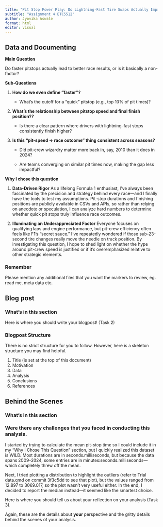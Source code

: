 ```yaml
---
title: "Pit Stop Power Play: Do Lightning-Fast Tire Swaps Actually Improve Your Race Results?"
subtitle: "Assignment 4 ETC5512"
author: Jyovika Aswale
format: html
editor: visual
---
```


:::::: panel-tabset
<!-- Task 1 Tab: Data and Documenting -->

## Data and Documenting

::: callout-info
**Main Question**

Do faster pitstops actually lead to better race results, or is it basically a non-factor?
:::

::: callout-info
**Sub-Questions**

1.  **How do we even define “faster”?**

    -   What’s the cutoff for a “quick” pitstop (e.g., top 10% of pit times)?

2.  **What’s the relationship between pitstop speed and final finish position??**

    -   Is there a clear pattern where drivers with lightning-fast stops consistently finish higher?

3.  **Is this “pit-speed → race outcome” thing consistent across seasons?**

    -   Did pit-crew wizardry matter more back in, say, 2010 than it does in 2024?

    -   Are teams converging on similar pit times now, making the gap less impactful?
:::

::: callout-info
**Why I chose this question**

1.  **Data-Driven Rigor** As a lifelong Formula 1 enthusiast, I’ve always been fascinated by the precision and strategy behind every race—and I finally have the tools to test my assumptions. Pit-stop durations and finishing positions are publicly available in CSVs and APIs, so rather than relying on anecdote or speculation, I can analyze hard numbers to determine whether quick pit stops truly influence race outcomes.

2.  **Illuminating an Underappreciated Factor** Everyone focuses on qualifying laps and engine performance, but pit-crew efficiency often feels like F1’s “secret sauce.” I’ve repeatedly wondered if those sub-23-second tire changes really move the needle on track position. By investigating this question, I hope to shed light on whether the hype around pit-crew speed is justified or if it’s overemphasized relative to other strategic elements.
:::

### Remember

Please mention any additional files that you want the markers to review, eg. read me, meta data etc.

<!-- Task 2 Tab: Writing your blogpost -->

## Blog post

### What's in this section

Here is where you should write your blogpost! (Task 2)

### Blogpost Structure

There is no strict structure for you to follow. However, here is a skeleton structure you may find helpful.

1.  Title (is set at the top of this document)
2.  Motivation\
3.  Data\
4.  Analysis\
5.  Conclusions\
6.  References

<!-- Task 3 Tab: Behind the Scenes -  -->

## Behind the Scenes

### What's in this section

### Were there any challenges that you faced in conducting this analysis.
I started by trying to calculate the mean pit-stop time so I could include it in my “Why I Chose This Question” section, but I quickly realized this dataset is WILD. Most durations are in seconds.milliseconds, but because the data spans 2009–2024, some entries are in minutes:seconds.milliseconds—which completely threw off the mean.

Next, I tried plotting a distribution to highlight the outliers (refer to Trial data.qmd on commit 3f3c5dd to see that plot), but the values ranged from 12.897 to 3069.017, so the plot wasn’t very useful either. In the end, I decided to report the median instead—it seemed like the smartest choice.

Here is where you should tell us about your reflection on your analysis (Task 3).

Again, these are the details about **your** perspective and the gritty details behind the scenes of your analysis.
::::::
